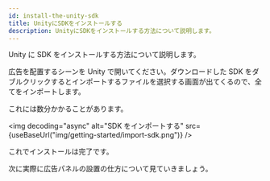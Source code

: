 ```yaml
---
id: install-the-unity-sdk
title: UnityにSDKをインストールする
description: UnityにSDKをインストールする方法について説明します。
---
```



Unity に SDK をインストールする方法について説明します。

広告を配置するシーンを Unity で開いてください。ダウンロードした SDK をダブルクリックするとインポートするファイルを選択する画面が出てくるので、全てをインポートします。

これには数分かかることがあります。

<img
  decoding="async"
  alt="SDK をインポートする"
  src={useBaseUrl("img/getting-started/import-sdk.png")}
/>

これでインストールは完了です。

次に実際に広告パネルの設置の仕方について見ていきましょう。
